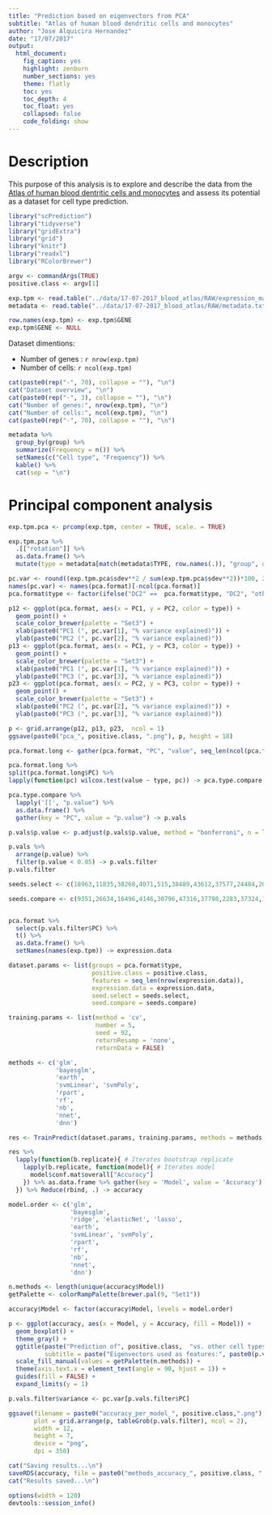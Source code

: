 ```yaml
---
title: "Prediction based on eigenvectors from PCA"
subtitle: "Atlas of human blood dendritic cells and monocytes"
author: "Jose Alquicira Hernandez"
date: "17/07/2017"
output:
  html_document:
    fig_caption: yes
    highlight: zenburn
    number_sections: yes
    theme: flatly
    toc: yes
    toc_depth: 4
    toc_float: yes
    collapsed: false
    code_folding: show
---
```


# Description

This purpose of this analysis is to explore and describe the data from the [Atlas of human blood dentritic cells and monocytes](https://portals.broadinstitute.org/single_cell/study/atlas-of-human-blood-dendritic-cells-and-monocytes) and assess its potential as a dataset for cell type prediction. 


```r
library("scPrediction")
library("tidyverse")
library("gridExtra")
library("grid")
library("knitr")
library("readxl")
library("RColorBrewer")
```

```r
argv <- commandArgs(TRUE)
positive.class <- argv[1]
```


```r
exp.tpm <- read.table("../data/17-07-2017_blood_atlas/RAW/expression_matrix_tpm.txt", header = TRUE, sep = "\t")
metadata <- read.table("../data/17-07-2017_blood_atlas/RAW/metadata.txt", header = TRUE, sep = "\t", skip = 1)
```

```r
row.names(exp.tpm) <- exp.tpm$GENE
exp.tpm$GENE <- NULL
```

Dataset dimentions:

- Number of genes : `r nrow(exp.tpm)`
- Number of cells: `r ncol(exp.tpm)`

```r
cat(paste0(rep("-", 70), collapse = ""), "\n")
cat("Dataset overview", "\n")
cat(paste0(rep("-", 3), collapse = ""), "\n")
cat("Number of genes:", nrow(exp.tpm), "\n")
cat("Number of cells:", ncol(exp.tpm), "\n")
cat(paste0(rep("-", 70), collapse = ""), "\n")
```


```r
metadata %>%
  group_by(group) %>% 
  summarize(Frequency = n()) %>%
  setNames(c("Cell type", "Frequency")) %>%
  kable() %>% 
  cat(sep = "\n")
```

# Principal component analysis

```r
exp.tpm.pca <- prcomp(exp.tpm, center = TRUE, scale. = TRUE)
```

```r
exp.tpm.pca %>%
  .[["rotation"]] %>% 
  as.data.frame() %>% 
  mutate(type = metadata[match(metadata$TYPE, row.names(.)), "group", drop = TRUE]) -> pca.format

pc.var <- round((exp.tpm.pca$sdev**2 / sum(exp.tpm.pca$sdev**2))*100, 2)
names(pc.var) <- names(pca.format)[-ncol(pca.format)]
pca.format$type <- factor(ifelse("DC2" ==  pca.format$type, "DC2", "other"), levels = c("DC2", "Other"))
```

```r
p12 <- ggplot(pca.format, aes(x = PC1, y = PC2, color = type)) +
  geom_point() +
  scale_color_brewer(palette = "Set3") +
  xlab(paste0("PC1 (", pc.var[1], "% variance explained)")) +
  ylab(paste0("PC2 (", pc.var[2], "% variance explained)"))
p13 <- ggplot(pca.format, aes(x = PC1, y = PC3, color = type)) +
  geom_point() +
  scale_color_brewer(palette = "Set3") +
  xlab(paste0("PC1 (", pc.var[1], "% variance explained)")) +
  ylab(paste0("PC3 (", pc.var[3], "% variance explained)"))
p23 <- ggplot(pca.format, aes(x = PC2, y = PC3, color = type)) +
  geom_point() +
  scale_color_brewer(palette = "Set3") +
  xlab(paste0("PC2 (", pc.var[2], "% variance explained)")) +
  ylab(paste0("PC3 (", pc.var[3], "% variance explained)"))
```

```r
p <- grid.arrange(p12, p13, p23,  ncol = 1)
ggsave(paste0("pca_", positive.class, ".png"), p, height = 18)
```



```r
pca.format.long <- gather(pca.format, "PC", "value", seq_len(ncol(pca.format) - 1))
```


```r
pca.format.long %>% 
split(pca.format.long$PC) %>% 
lapply(function(pc) wilcox.test(value ~ type, pc)) -> pca.type.compare

pca.type.compare %>% 
  lapply('[[', "p.value") %>% 
  as.data.frame() %>% 
  gather(key = "PC", value = "p.value") -> p.vals
```

```r
p.vals$p.value <- p.adjust(p.vals$p.value, method = "bonferroni", n = length(p.vals$p.value))

p.vals %>% 
  arrange(p.value) %>% 
  filter(p.value < 0.05) -> p.vals.filter
p.vals.filter
```



```r
seeds.select <- c(18963,11835,38268,4071,515,38489,43612,37577,24484,20562,28354,30815,29137,29246,23762,15286,33605,26739,22919,32596,14373,46398,46064,39920,24110,20294,41148,48654,34029,25359,3016,22720,43078,45935,7979,430,3033,27125,10152,38860,13293,4566,31483,12965,21939,31440,31397,2100,19793,15853,43780,40804,9741,44354,13126,40070,40929,21237,38687,8988,19795,44104,39181,49170,48984,39446,22446,37099,11091,47020,45130,16437,42807,42560,44595,33712,34490,38548,30927,47522,41510,4189,5421,36331,39808,16249,40572,41146,41607,11705,12381,4728,31350,25172,4763,4181,17638,46408,39838,16460)

seeds.compare <- c(9351,26634,16496,4146,30796,47316,37798,2283,37324,12043,20234,28458,13545,5507,39962,2151,24861,36024,1727,4813,44701,32887,32101,38658,28058,4139,36523,24541,7204,46413,21999,9407,10986,13552,35608,1484,40106,18300,44515,32833,48557,19541,22954,32915,33148,9983,5081,28216,49692,20618,21360,30864,16166,35157,10310,25301,36652,44388,30874,10472,24462,36189,45468,19067,35199,29697,18077,7920,27799,37463,29394,6106,22739,10333,2933,30697,764,34893,27751,12255,28325,42947,31440,39348,48143,27205,341,31589,45188,111,759,5723,36586,36847,33712,47969,3351,23386,35620,40907)


pca.format %>% 
  select(p.vals.filter$PC) %>% 
  t() %>% 
  as.data.frame() %>% 
  setNames(names(exp.tpm)) -> expression.data

dataset.params <- list(groups = pca.format$type,
                       positive.class = positive.class,
                       features = seq_len(nrow(expression.data)),
                       expression.data = expression.data,
                       seed.select = seeds.select,
                       seed.compare = seeds.compare)

training.params <- list(method = 'cv',
                        number = 5,
                        seed = 92,
                        returnResamp = 'none',
                        returnData = FALSE)

methods <- c('glm',
             'bayesglm',
             'earth',
             'svmLinear', 'svmPoly',
             'rpart',
             'rf',
             'nb',
             'nnet',
             'dnn')
```

```r
res <- TrainPredict(dataset.params, training.params, methods = methods, n.rep = 10, n.cores = 10)
```

```r
res %>%
  lapply(function(b.replicate){ # Iterates bootstrap replicate
    lapply(b.replicate, function(model){ # Iterates model
      model$conf.mat$overall["Accuracy"]
    }) %>% as.data.frame %>% gather(key = 'Model', value = 'Accuracy')
  }) %>% Reduce(rbind, .) -> accuracy
```


```r
model.order <- c('glm',
                 'bayesglm', 
                 'ridge', 'elasticNet', 'lasso',
                 'earth', 
                 'svmLinear', 'svmPoly', 
                 'rpart', 
                 'rf', 
                 'nb', 
                 'nnet',
                 'dnn')
```



```r
n.methods <- length(unique(accuracy$Model))
getPalette <- colorRampPalette(brewer.pal(9, "Set1"))

accuracy$Model <- factor(accuracy$Model, levels = model.order)

p <- ggplot(accuracy, aes(x = Model, y = Accuracy, fill = Model)) +
  geom_boxplot() +
  theme_gray() +
  ggtitle(paste("Prediction of", positive.class,  "vs. other cell types"), 
          subtitle = paste("Eigenvectors used as features:", paste0(p.vals.filter$PC, collapse = ', '))) +
  scale_fill_manual(values = getPalette(n.methods)) +
  theme(axis.text.x = element_text(angle = 90, hjust = 1)) +
  guides(fill = FALSE) +
  expand_limits(y = 1)
```

```r
p.vals.filter$variance <- pc.var[p.vals.filter$PC]
```

```r
ggsave(filename = paste0("accuracy_per_model_", positive.class,".png"),
       plot = grid.arrange(p, tableGrob(p.vals.filter), ncol = 2),
       width = 12,
       height = 7,
       device = "png",
       dpi = 350)
```

```r
cat("Saving results...\n")
saveRDS(accuracy, file = paste0("methods_accuracy_", positive.class, ".RDS"))
cat("Results saved...\n")
```

```r
options(width = 120)
devtools::session_info()
```
